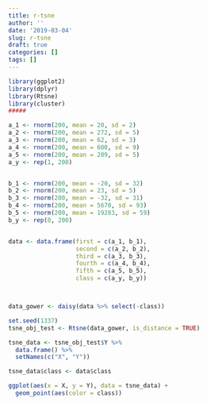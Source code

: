 ---
title: r-tsne
author: ''
date: '2019-03-04'
slug: r-tsne
draft: true
categories: []
tags: []
---

```{r}
library(ggplot2)
library(dplyr)
library(Rtsne)
library(cluster)
#####

a_1 <- rnorm(200, mean = 20, sd = 2)
a_2 <- rnorm(200, mean = 272, sd = 5)
a_3 <- rnorm(200, mean = 62, sd = 3)
a_4 <- rnorm(200, mean = 600, sd = 9)
a_5 <- rnorm(200, mean = 209, sd = 5)
a_y <- rep(1, 200)


b_1 <- rnorm(200, mean = -20, sd = 32)
b_2 <- rnorm(200, mean = 23, sd = 5)
b_3 <- rnorm(200, mean = -32, sd = 31)
b_4 <- rnorm(200, mean = 5670, sd = 93)
b_5 <- rnorm(200, mean = 19283, sd = 59)
b_y <- rep(0, 200)


data <- data.frame(first = c(a_1, b_1),
                   second = c(a_2, b_2),
                   third = c(a_3, b_3),
                   fourth = c(a_4, b_4),
                   fifth = c(a_5, b_5),
                   class = c(a_y, b_y))



data_gower <- daisy(data %>% select(-class))

set.seed(1337)
tsne_obj_test <- Rtsne(data_gower, is_distance = TRUE)

tsne_data <- tsne_obj_test$Y %>%
  data.frame() %>%
  setNames(c("X", "Y"))

tsne_data$class <- data$class

ggplot(aes(x = X, y = Y), data = tsne_data) +
  geom_point(aes(color = class))







```


